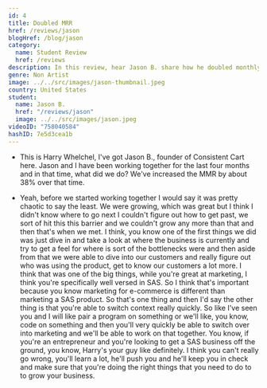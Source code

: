 ```yaml
---
id: 4
title: Doubled MRR
href: /reviews/jason
blogHref: /blog/jason
category:
  name: Student Review
  href: /reviews
description: In this review, hear Jason B. share how he doubled monthly recurring revenue in less than 12 months with his e-commerce plugin software company.
genre: Non Artist
image: ../../src/images/jason-thumbnail.jpeg
country: United States
student:
  name: Jason B.
  href: "/reviews/jason"
  image: ../../src/images/jason.jpeg
videoID: "758040584"
hashID: 7e5d3cea1b
---
```


- This is Harry Whelchel, I've got Jason B., founder of Consistent Cart here. Jason and I have been working together for the last four months and in that time, what did we do? We've increased the MMR by about 38% over that time.

- Yeah, before we started working together I would say it was pretty chaotic to say the least. We were growing, which was great but I think I didn't know where to go next I couldn't figure out how to get past, we sort of hit this this barrier and we couldn't grow any more than that and then that's when we met. I think, you know one of the first things we did was just dive in and take a look at where the business is currently and try to get a feel for where is sort of the bottlenecks were and then aside from that we were able to dive into our customers and really figure out who was using the product, get to know our customers a lot more. I think that was one of the big things, while you're great at marketing, I think you're specifically well versed in SAS. So I think that's important because you know marketing for e-commerce is different than marketing a SAS product. So that's one thing and then I'd say the other thing is that you're able to switch context really quickly. So like I've seen you and I will like pair a program on something or we'll like, you know, code on something and then you'll very quickly be able to switch over into marketing and we'll be able to work on that together. You know, if you're an entrepreneur and you're looking to get a SAS business off the ground, you know, Harry's your guy like definitely. I think you can't really go wrong, you'll learn a lot, he'll push you and he'll keep you in check and make sure that you're doing the right things that you need to do to to grow your business.

